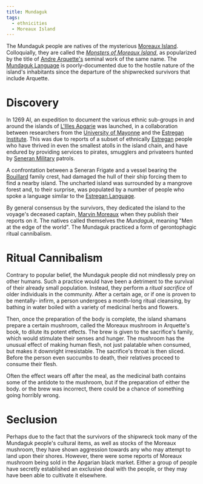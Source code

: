 ```yaml
---
title: Mundaguk
tags:
  - ethnicities
  - Moreaux Island
---
```



The Mundaguk people are natives of the mysterious
[Moreaux Island](../locations/moreaux-island.mdx). Colloquially, they are called
the [_Monsters of Moreaux Island_](../misc/monsters-of-moreaux-island.mdx), as
popularized by the title of [Andre Arquette's](../characters/andre-arquette.mdx)
seminal work of the same name. The [Mundaguk Language](../languages/mundaguk.mdx)
is poorly-documented due to the hostile nature of the island's inhabitants since
the departure of the shipwrecked survivors that include Arquette.

# Discovery

In 1269 AI, an expedition to document the various ethnic sub-groups in and
around the islands of [L'Illes Apgarie](../locations/l-illes-apgarie.mdx) was
launched, in a collaboration between researchers from the
[University of Mayonne](../organizations/university-of-mayonne.mdx) and the
[Estregan Institute](../organizations/estregan-institute.mdx). This was due to
reports of a subset of ethnically [Estregan](./estregan.mdx) people
who have thrived in even the smallest atolls in the island chain, and have
endured by providing services to pirates, smugglers and privateers hunted by
[Seneran Military](../organizations/seneran-military.mdx#navy) patrols.

A confrontation between a Seneran Frigate and a vessel bearing the
[Bouillard](../organizations/bouillard.mdx) family crest, had damaged the hull of
their ship forcing them to find a nearby island. The uncharted island was
surrounded by a mangrove forest and, to their surprise, was populated by a
number of people who spoke a language similar to the
[Estregan Language](../languages/estregan.mdx).

By general consensus by the survivors, they dedicated the island to the voyage's
deceased captain, [Marvin Moreaux](../characters/marvin-moreaux.mdx) when they
publish their reports on it. The natives called themselves the _Mundaguk_,
meaning "Men at the edge of the world". The Mundaguk practiced a form of
gerontophagic ritual cannibalism.

# Ritual Cannibalism

Contrary to popular belief, the Mundaguk people did not mindlessly prey on other
humans. Such a practice would have been a detriment to the survival of their
already small population. Instead, they perform a _ritual sacrifice_ of older
individuals in the community. After a certain age, or if one is proven to be
mentally- infirm, a person undergoes a month-long ritual cleansing, by bathing
in water boiled with a variety of medicinal herbs and flowers.

Then, once the preparation of the body is complete, the island shamans prepare a
certain mushroom, called the Moreaux mushroom in Arquette's book, to dilute its
potent etfects. The brew is given to the sacrifice's family, which would
stimulate their senses and hunger. The mushroom has the unusual effect of making
human flesh, not just palatable when consumed, but makes it downright
irresistable. The sacrifice's throat is then sliced. Before the person even
succumbs to death, their relatives proceed to consume their flesh.

Often the effect wears off after the meal, as the medicinal bath contains some
of the antidote to the mushroom, but if the preparation of either the body. or
the brew was incorrect, there could be a chance of something going horribly
wrong.

# Seclusion

Perhaps due to the fact that the survivors of the shipwreck took many of the
Mundaguk people's cultural items, as well as stocks of the Moreaux mushroom,
they have shown aggression towards any who may attempt to land upon their
shores. However, there were some reports of Moreaux mushroom being sold in the
Apgarian black market. Either a group of people have secretly established an
exclusive deal with the people, or they may have been able to cultivate it
elsewhere.
